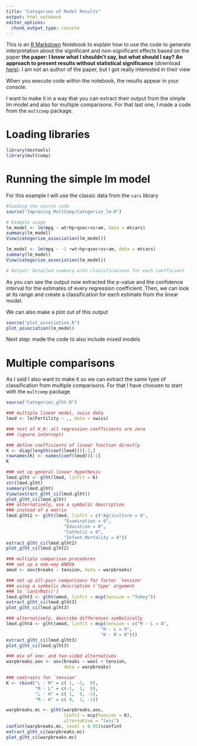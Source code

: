 ```yaml
---
title: "Categories of Model Results"
output: html_notebook
editor_options: 
  chunk_output_type: console
---
```


This is an [R Markdown](http://rmarkdown.rstudio.com) Notebook to explain how to use the code to generate interpretation about the significant and non-significant effects based on the paper **the paper: I know what I shouldn’t say, but what should I say? An approach to present results without statistical significance** (download [here](https://doi.org/10.3389/fams.2024.1487750)). I am not an author of the paper, but I got really interested in their view

When you execute code within the notebook, the results appear in your console. 

I want to make it in a way that you can extract their output from the simple lm model and also for multiple comparisons. For that last one, I made a code from the `multcomp` package.

# Loading libraries
```r
library(devtools)
library(multcomp)
```

# Running the simple lm model

For this example I will use the classic data from the `cars` library

```r
#loading the source code
source("Improving_MultComp/Categorize_lm.R")

# Example usage
lm_model <- lm(mpg ~ wt+hp+qsec+vs+am, data = mtcars)
summary(lm_model)
View(categorize_association(lm_model))

lm_model <- lm(mpg ~ -1 +wt+hp+qsec+vs+am, data = mtcars)
summary(lm_model)
View(categorize_association(lm_model))

# Output: Detailed summary with classifications for each coefficient

```

As you can see the output now extracted the p-value and the confidence interval for the estimates of every regression coefficient. Then, we can look at its range and create a classification for each estimate from the linear model.

We can also make a plot out of this output

```r
source("plot_association.R")
plot_association(lm_model)

```


Next step: made the code to also include mixed models

# Multiple comparisons

As I said I also want to make it so we can extract the same type of classification from multiple comparisons. For that I have choosen to start with the `multcomp` package

```r
source("Categories_glht.R")

### multiple linear model, swiss data
lmod <- lm(Fertility ~ ., data = swiss)

### test of H_0: all regression coefficients are zero 
### (ignore intercept)

### define coefficients of linear function directly
K <- diag(length(coef(lmod)))[-1,]
rownames(K) <- names(coef(lmod))[-1]
K

### set up general linear hypothesis
lmod.glht <- glht(lmod, linfct = K)
str(lmod.glht)
summary(lmod.glht)
View(extract_glht_ci(lmod.glht))
plot_glht_ci(lmod.glht)
### alternatively, use a symbolic description 
### instead of a matrix 
lmod.glht2 <- glht(lmod, linfct = c("Agriculture = 0",
                      "Examination = 0",
                      "Education = 0",
                      "Catholic = 0",
                      "Infant.Mortality = 0"))
extract_glht_ci(lmod.glht2)
plot_glht_ci(lmod.glht2)

### multiple comparison procedures
### set up a one-way ANOVA
amod <- aov(breaks ~ tension, data = warpbreaks)

### set up all-pair comparisons for factor `tension'
### using a symbolic description (`type' argument 
### to `contrMat()')
lmod.glht3 <- glht(amod, linfct = mcp(tension = "Tukey"))
extract_glht_ci(lmod.glht3)
plot_glht_ci(lmod.glht3)

### alternatively, describe differences symbolically
lmod.glht4 <- glht(amod, linfct = mcp(tension = c("M - L = 0", 
                                    "H - L = 0",
                                    "H - M = 0")))
extract_glht_ci(lmod.glht3)
plot_glht_ci(lmod.glht3)

### mix of one- and two-sided alternatives
warpbreaks.aov <- aov(breaks ~ wool + tension,
                      data = warpbreaks)

### contrasts for `tension'
K <- rbind("L - M" = c( 1, -1,  0),     
           "M - L" = c(-1,  1,  0),       
           "L - H" = c( 1,  0, -1),     
           "M - H" = c( 0,  1, -1))

warpbreaks.mc <- glht(warpbreaks.aov, 
                      linfct = mcp(tension = K),
                      alternative = "less")
confint(warpbreaks.mc, level = 0.95)$confint
extract_glht_ci(warpbreaks.mc)
plot_glht_ci(warpbreaks.mc)

```

